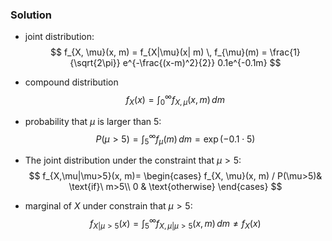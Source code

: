 ### Solution

- joint distribution:
  $$
f_{X, \mu}(x, m) = f_{X|\mu}(x| m) \, f_{\mu}(m) = \frac{1}{\sqrt{2\pi}}
  e^{-\frac{(x-m)^2}{2}}   0.1e^{-0.1m}
  $$

- compound distribution
  $$
   f_{X}(x) = \int_0^\infty f_{X, \mu}(x, m) \,dm
  $$
-  probability that $\mu$ is larger than 5:
  $$
  P(\mu>5) = \int_5^\infty f_{\mu}(m) \, dm = \exp (-0.1 \cdot 5)
  $$
- The joint distribution under the constraint that $\mu>5$:
  $$
    f_{X,\mu|\mu>5}(x, m)=
    \begin{cases}
      f_{X, \mu}(x, m) / P(\mu>5)& \text{if}\ m>5\\
      0 & \text{otherwise}
    \end{cases}
  $$
-
  marginal of $X$  under constrain that $\mu>5$:
  $$
    f_{X|\mu>5}(x) = \int_5^\infty f_{X,\mu|\mu>5}(x, m) \, dm \neq  f_{X}(x)
  $$
